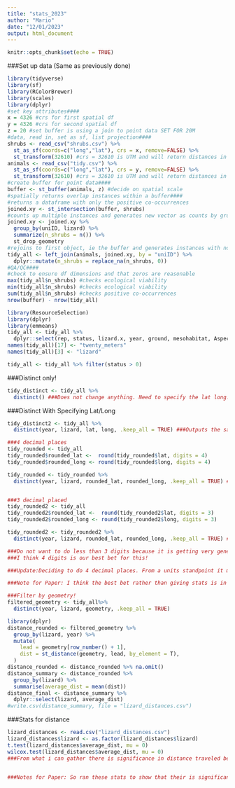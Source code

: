```yaml
---
title: "stats_2023"
author: "Mario"
date: "12/01/2023"
output: html_document
---
```


```r
knitr::opts_chunk$set(echo = TRUE)
```

###Set up data (Same as previously done)
```r
library(tidyverse)
library(sf)
library(RColorBrewer)
library(scales)
library(dplyr)
#set key attributes####
x = 4326 #crs for first spatial df
y = 4326 #crs for second spatial df
z = 20 #set buffer is using a join to point data SET FOR 20M
#data, read in, set as sf, list projection####
shrubs <- read_csv("shrubs.csv") %>% 
  st_as_sf(coords=c("long","lat"), crs = x, remove=FALSE) %>% 
  st_transform(32610) #crs = 32610 is UTM and will return distances in meters
animals <- read_csv("tidy.csv") %>% 
  st_as_sf(coords=c("long","lat"), crs = y, remove=FALSE) %>% 
  st_transform(32610) #crs = 32610 is UTM and will return distances in meters
#create buffer for point data####
buffer <- st_buffer(animals, z) #decide on spatial scale
#spatially returns overlap instances within a buffer####
#returns a dataframe with only the positive co-occurrences
joined.xy <- st_intersection(buffer, shrubs)
#counts up multiple instances and generates new vector as counts by grouping factors####
joined.xy <- joined.xy %>% 
  group_by(uniID, lizard) %>% 
  summarize(n_shrubs = n()) %>% 
  st_drop_geometry
#rejoins to first object, ie the buffer and generates instances with no overlaps as zero####
tidy_all <- left_join(animals, joined.xy, by = "uniID") %>% 
  dplyr::mutate(n_shrubs = replace_na(n_shrubs, 0))
#QA/QC####
#check to ensure df dimensions and that zeros are reasonable
max(tidy_all$n_shrubs) #checks ecological viability
min(tidy_all$n_shrubs) #checks ecological viability
sum(tidy_all$n_shrubs) #checks positive co-occurrences
nrow(buffer) - nrow(tidy_all)
```
```r
library(ResourceSelection)
library(dplyr) 
library(emmeans)
tidy_all <- tidy_all %>%
  dplyr::select(rep, status, lizard.x, year, ground, mesohabitat, Aspect.x, Slope.x, Elev.x, KDF.x, Shrub_Cov.x, NDVI.x, Solar.x, aspect.cat, lat, long, n_shrubs)
names(tidy_all)[17] <- "twenty_meters"
names(tidy_all)[3] <- "lizard"

tidy_all <- tidy_all %>% filter(status > 0)
```

###Distinct only!
```r
tidy_distinct <- tidy_all %>%
  distinct() ###Does not change anything. Need to specify the lat long. See next area. 9307
```
###Distinct With Specifying Lat/Long
```r
tidy_distinct2 <- tidy_all %>%
  distinct(year, lizard, lat, long, .keep_all = TRUE) ###Outputs the same thing that we previously did! 4169

###4 decimal places
tidy_rounded <- tidy_all
tidy_rounded$rounded_lat <-  round(tidy_rounded$lat, digits = 4)
tidy_rounded$rounded_long <- round(tidy_rounded$long, digits = 4)

tidy_rounded <- tidy_rounded %>%
  distinct(year, lizard, rounded_lat, rounded_long, .keep_all = TRUE) ###Outputs the same as previous work! 4169 same as other line above


###3 decimal placed
tidy_rounded2 <- tidy_all
tidy_rounded2$rounded_lat <-  round(tidy_rounded2$lat, digits = 3)
tidy_rounded2$rounded_long <- round(tidy_rounded2$long, digits = 3)

tidy_rounded2 <- tidy_rounded2 %>%
  distinct(year, lizard, rounded_lat, rounded_long, .keep_all = TRUE) ###Outputs 1101 datapoints only.

###Do not want to do less than 3 digits because it is getting very general.
###I think 4 digits is our best bet for this!

###Update:Deciding to do 4 decimal places. From a units standpoint it makes the most sense.

###Note for Paper: I think the best bet rather than giving stats is in the methods state that duplicates were filtered to reduce observer bias and false observations (like the reviewer stated). I think a sentence or 2 in the methods saying that we filtered out duplicates based on individual lizards and by their GPS coordinates should cover our buns.

```




```r
###Filter by geometry!
filtered_geometry <- tidy_all%>%
  distinct(year, lizard, geometry, .keep_all = TRUE)
```

```r
library(dplyr)
distance_rounded <- filtered_geometry %>%
  group_by(lizard, year) %>%
  mutate(
    lead = geometry[row_number() + 1],
    dist = st_distance(geometry, lead, by_element = T),
  )
distance_rounded <- distance_rounded %>% na.omit()
distance_summary <- distance_rounded %>%
  group_by(lizard) %>%
  summarise(average_dist = mean(dist))
distance_final <- distance_summary %>% 
  dplyr::select(lizard, average_dist)
#write.csv(distance_summary, file = "lizard_distances.csv")
```

###Stats for distance
```r
lizard_distances <- read.csv("lizard_distances.csv")
lizard_distances$lizard <- as.factor(lizard_distances$lizard)
t.test(lizard_distances$average_dist, mu = 0)
wilcox.test(lizard_distances$average_dist, mu = 0)
###From what i can gather there is significance in distance traveled between lizards suggesting that lizard are not just staying in 1 spot within their home range and are constantly moving around. T.test p value < 0.0001 and Wilcox test < 0.0001.


###Notes for Paper: So ran these stats to show that their is significance with lizard distances. This covers our buns for the reviewer that asked if they are moving much within their Home Ranges and shows that they aren't just staying in 1 spot or within one spot. A sentence in the methods explaining that we tested the average distances between lizard relocation to show that they are not just under one area. Then providing one line in the statistics just to prove that the lizards were moving around significantly when they were relocated.
```